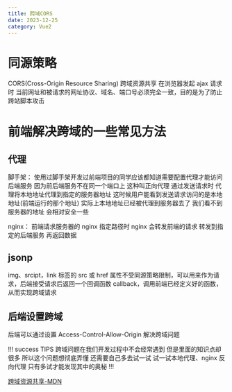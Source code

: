 ```yaml
---
title: 跨域CORS
date: 2023-12-25
category: Vue2
---
```


# 同源策略

CORS(Cross-Origin Resource Sharing) 跨域资源共享
在浏览器发起 ajax 请求时 当前网址和被请求的网址协议、域名、端口号必须完全一致，目的是为了防止跨站脚本攻击

# 前端解决跨域的一些常见方法

## 代理

脚手架：
使用过脚手架开发过前端项目的同学应该都知道需要配置代理才能访问后端服务 因为前后端服务不在同一个端口上 这种叫正向代理 通过发送请求时 代理将本地地址代理到指定的服务器地址 这时候用户能看到发送请求访问的是本地地址(前端运行的那个地址) 实际上本地地址已经被代理到服务器去了 我们看不到服务器的地址 会相对安全一些

nginx：
前端请求服务器的 nginx 指定路径时 nginx 会转发前端的请求 转发到指定的后端服务 再返回数据

## jsonp

img、srcipt，link 标签的 src 或 href 属性不受同源策略限制，可以用来作为请求，后端接受请求后返回一个回调函数 callback，调用前端已经定义好的函数，从而实现跨域请求

## 后端设置跨域

后端可以通过设置 Access-Control-Allow-Origin 解决跨域问题

!!! success TIPS
跨域问题在我们开发过程中不会经常遇到 但是里面的知识点却很多 所以这个问题想彻底弄懂 还需要自己多去试一试 试一试本地代理、nginx 反向代理 只有多试才能发现其中的奥秘
!!!

[跨域资源共享-MDN](https://developer.mozilla.org/zh-CN/docs/Web/HTTP/CORS)
